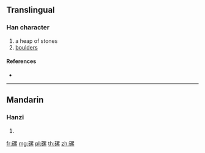 {{character info/new}}
==Translingual==

===Han character===
{{Han char|rn=112|rad=石|as=11|sn=16|four=16693|canj=MRWVF}}

# a heap of stones
# [[boulders]]

====References====
* {{Han ref|kx=0835.330|dkj=24443|dj=1253.030|hdz=42453.040|uh=78E5|ud=30949|bh=EAA4|bd=60068}}

----

==Mandarin==

===Hanzi===
{{cmn-hanzi|pin=[[lěi]] ([[lei3]]), [[mò]] ([[mo4]])|wg=lei<sup>3</sup>, mo<sup>4</sup>}}

# {{defn|lang=cmn|sort=石11}}

[[fr:磥]]
[[mg:磥]]
[[pl:磥]]
[[th:磥]]
[[zh:磥]]